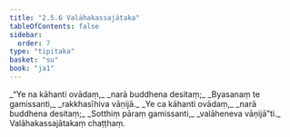 ```yaml
---
title: "2.5.6 Valāhakassajātaka"
tableOfContents: false
sidebar:
  order: 7
type: "tipitaka"
basket: "su"
book: "ja1"
---
```



<DynamicBreadcrumb />

<Division number="91" book="ja1">

<Paragraph number="485" type="verses" book="ja1">
_“Ye na kāhanti ovādaṃ,_  
_narā buddhena desitaṃ;_  
_Byasanaṃ te gamissanti,_  
_rakkhasīhiva vāṇijā._  

</Paragraph>

</Division>
<Division number="92" book="ja1">

<Paragraph number="486" type="verses" book="ja1">
_Ye ca kāhanti ovādaṃ,_  
_narā buddhena desitaṃ;_  
_Sotthiṃ pāraṃ gamissanti,_  
_valāheneva vāṇijā”ti._  


</Paragraph>
</Division>

<Paragraph number="487" type="center" book="ja1">
Valāhakassajātakaṃ chaṭṭhaṃ.
</Paragraph>